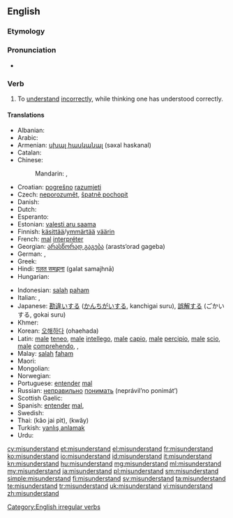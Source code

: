 {{wikipedia|dab=misunderstand}}
==English==

===Etymology===
{{prefix|mis|understand}}

===Pronunciation===
* {{IPA|/mɪs.ʌn.də(ɹ)ˈstænd/}}

===Verb===
{{en-verb|misunderstands|misunderstanding|misunderstood}}

# To [[understand]] [[incorrectly]], while thinking one has understood correctly.

====Translations====
{{trans-top|to understand incorrectly, while thinking one has understood correctly}}
* Albanian: {{t-|sq|keqkuptoj}}
* Arabic: {{t-|ar|اساء الفهم|tr=’asá’a-l-fáhem}}
* Armenian: [[սխալ հասկանալ]] (səxal haskanal)
* Catalan: {{t+|ca|malentendre}}
* Chinese:
*: Mandarin: {{t-|cmn|誤會|sc=Hani}}, {{t-|cmn|误会|tr=wùhuì|sc=Hani}}
* Croatian: [[pogrešno]] [[razumjeti]]
* Czech: [[neporozumět]], [[špatně pochopit]]
* Danish: {{t-|da|misforstå}}
* Dutch: {{t-|nl|misverstaan}}
* Esperanto: {{t-|eo|malinterpreti}}
* Estonian: [[valesti aru saama]]
* Finnish: [[käsittää]]/[[ymmärtää]] [[väärin]]
* French: [[mal]] [[interpréter]]
* Georgian: [[არასწორად გაგება]] (arasts‘orad gageba)
* German: {{t-|de|missverstehen}}, {{t-|de|falsch verstehen}}
* Greek: {{t+|el|παρεξηγώ}}
* Hindi: [[ग़लत समझना]] (<u>g</u>alat samajhnā)
* Hungarian: {{t+|hu|félreért}}
{{trans-mid}}
* Indonesian: [[salah]] [[paham]]
* Italian: {{t-|it|fraintendere}},  {{t-|it|equivocare}}
* Japanese: [[勘違い]]する ([[かんちがい]]する, kanchigai suru), [[誤解]]する (ごかいする, gokai suru)
* Khmer: {{t-|km|យល់ខុស|tr=yʊəl kʰoh|sc=Khmr}}
* Korean: [[오해하다]] (ohaehada)
* Latin: [[male]] [[teneo]], [[male]] [[intellego]], [[male]] [[capio]], [[male]] [[percipio]], [[male]] [[scio]], [[male]] [[comprehendo]], {{t-|la|fallor}}, {{t-|la|fallo}}
* Malay: [[salah]] [[faham]]
* Maori: {{t-|mi|tuakoi}}
* Mongolian: {{t-|mn|буруу ойлгох|tr=buruu oylgoh|sc=Cyrl}}
* Norwegian: {{t+|no|misforstå}}
* Portuguese: [[entender]] [[mal]]
* Russian: [[неправильно]] [[понимать]] (neprávil’no ponimát’)
* Scottish Gaelic: {{t-|gd|mì-bhreithnich}}
* Spanish: [[entender]] [[mal]], {{t|es|mal interpretar|m}}
* Swedish: {{t+|sv|missförstå}}
* Thai: {{Thai|[[เข้าใจผิด]]}} (kâo jai pìt), {{Thai|[[เขว]]}} (kwăy)
* Turkish: [[yanlış anlamak]]
* Urdu: {{t-|ur|غلط سمجھنا|tr=<u>g</u>alat samajhnā}}
{{trans-bottom}}

[[Category:English irregular verbs]]

[[cy:misunderstand]]
[[et:misunderstand]]
[[el:misunderstand]]
[[fr:misunderstand]]
[[ko:misunderstand]]
[[io:misunderstand]]
[[id:misunderstand]]
[[it:misunderstand]]
[[kn:misunderstand]]
[[hu:misunderstand]]
[[mg:misunderstand]]
[[ml:misunderstand]]
[[my:misunderstand]]
[[ja:misunderstand]]
[[pl:misunderstand]]
[[sm:misunderstand]]
[[simple:misunderstand]]
[[fi:misunderstand]]
[[sv:misunderstand]]
[[ta:misunderstand]]
[[te:misunderstand]]
[[tr:misunderstand]]
[[uk:misunderstand]]
[[vi:misunderstand]]
[[zh:misunderstand]]